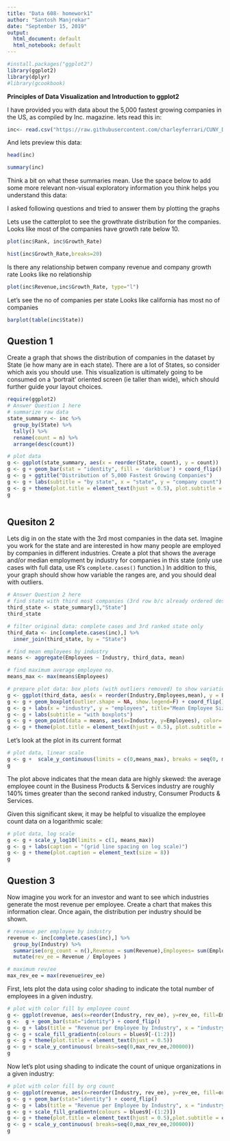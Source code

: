 ---
title: "Data 608- homework1"
author: "Santosh Manjrekar"
date: "September 15, 2019"
output:
  html_document: default
  html_notebook: default
---

```{r}
#install.packages("ggplot2")
library(ggplot2)
library(dplyr)
#library(gcookbook)
```


**Principles of Data Visualization and Introduction to ggplot2**

I have provided you with data about the 5,000 fastest growing companies in the US, as compiled by Inc. magazine. lets read this in:

```{r}
inc<- read.csv("https://raw.githubusercontent.com/charleyferrari/CUNY_DATA_608/master/module1/Data/inc5000_data.csv", stringsAsFactors = F)
```

And lets preview this data:

```{r}

head(inc)

```
```{r}

summary(inc)

```

Think a bit on what these summaries mean. Use the space below to add some more relevant non-visual exploratory information you think helps you understand this data:

I asked following questions and tried to answer them by plotting the graphs

Lets use the catterplot to see the growthrate distribution for the companies.
Looks like most of the companies have growth rate below 10.
```{r}
plot(inc$Rank, inc$Growth_Rate)
```
```{r}
hist(inc$Growth_Rate,breaks=20)
```


Is there any relationship betwen company revenue and company growth rate
Looks like no relationship

```{r}
plot(inc$Revenue,inc$Growth_Rate, type="l")
```

Let's see the no of companies per state
Looks like california has most no of companies


```{r}
barplot(table(inc$State))
```

## Question 1

Create a graph that shows the distribution of companies in the dataset by State (ie how many are in each state). There are a lot of States, so consider which axis you should use. This visualization is ultimately going to be consumed on a 'portrait' oriented screen (ie taller than wide), which should further guide your layout choices.

```{r fig1, fig.height = 15, fig.width=10}
require(ggplot2)
# Answer Question 1 here
# summarize raw data
state_summary <- inc %>%
  group_by(State) %>%
  tally() %>%
  rename(count = n) %>%
  arrange(desc(count))

# plot data
g <- ggplot(state_summary, aes(x = reorder(State, count), y = count)) 
g <- g + geom_bar(stat = "identity", fill = 'darkblue') + coord_flip() 
g <- g + ggtitle("Distribution of 5,000 Fastest Growing Companies")
g <- g + labs(subtitle = "by state", x = "state", y = "company count")
g <- g + theme(plot.title = element_text(hjust = 0.5), plot.subtitle = element_text(hjust = 0.5))
g



```

## Quesiton 2

Lets dig in on the state with the 3rd most companies in the data set. Imagine you work for the state and are interested in how many people are employed by companies in different industries. Create a plot that shows the average and/or median employment by industry for companies in this state (only use cases with full data, use R's `complete.cases()` function.) In addition to this, your graph should show how variable the ranges are, and you should deal with outliers.

```{r fig.width=8.5, fig.height=9}
# Answer Question 2 here
# find state with third most companies (3rd row b/c already ordered desc)
third_state <- state_summary[3,"State"]
third_state
```
```{r}
# filter original data: complete cases and 3rd ranked state only   
third_data <- inc[complete.cases(inc),] %>%
  inner_join(third_state, by = "State")

# find mean employees by industry
means <- aggregate(Employees ~ Industry, third_data, mean)

# find maximum average employee no.
means_max <- max(means$Employees)

# prepare plot data: box plots (with outliers removed) to show variation; dots for mean EEs
g <- ggplot(third_data, aes(x = reorder(Industry,Employees,mean), y = Employees))
g <- g + geom_boxplot(outlier.shape = NA, show.legend=F) + coord_flip()
g <- g + labs(x = "industry", y = "employees", title="Mean Employee Size by Industry")
g <- g + labs(subtitle = "with boxplots")
g <- g + geom_point(data = means, aes(x=Industry, y=Employees), color='darkblue', size = 2)
g <- g + theme(plot.title = element_text(hjust = 0.5), plot.subtitle = element_text(hjust = 0.5))
```
Let's look at the plot in its current format
```{r}
# plot data, linear scale
g <- g +  scale_y_continuous(limits = c(0,means_max), breaks = seq(0, means_max, 200))
g
```
The plot above indicates that the mean data are highly skewed: the average employee count in the Business Products & Services industry are roughly 140% times greater than the second ranked industry, Consumer Products & Services.

Given this significant skew, it may be helpful to visualize the employee count data on a logarithmic scale:
```{r}
# plot data, log scale
g <- g + scale_y_log10(limits = c(1, means_max))
g <- g + labs(caption = "(grid line spacing on log scale)")
g <- g + theme(plot.caption = element_text(size = 8))
g
```



## Question 3

Now imagine you work for an investor and want to see which industries generate the most revenue per employee. Create a chart that makes this information clear. Once again, the distribution per industry should be shown.

```{r fig.width=8.5, fig.height=9 }

# revenue per employee by industry
revenue <- inc[complete.cases(inc),] %>%
  group_by(Industry) %>%
  summarise(org_count = n(),Revenue = sum(Revenue),Employees= sum(Employees)) %>%
  mutate(rev_ee = Revenue / Employees )

# maximum rev/ee
max_rev_ee = max(revenue$rev_ee)

```
First, lets plot the data using color shading to indicate the total number of employees in a given industry.
```{r}
# plot with color fill by employee count
g <- ggplot(revenue, aes(x=reorder(Industry, rev_ee), y=rev_ee, fill=Employees))
g <-  g + geom_bar(stat="identity") + coord_flip()
g <- g + labs(title = "Revenue per Employee by Industry", x = "industry", y = "revenue per employee") 
g <- g + scale_fill_gradientn(colours = blues9[-(1:2)])
g <- g + theme(plot.title = element_text(hjust = 0.5))
g <- g + scale_y_continuous( breaks=seq(0,max_rev_ee,200000))
g
```

Now let's plot using shading to indicate the count of unique organizations in a given industry:
```{r}
# plot with color fill by org count
g <- ggplot(revenue, aes(x=reorder(Industry, rev_ee), y=rev_ee, fill=org_count))
g <- g + geom_bar(stat="identity") + coord_flip()
g <- g + labs(title = "Revenue per Employee by Industry", x = "industry", y = "revenue per employee") 
g <- g + scale_fill_gradientn(colours = blues9[-(1:2)])
g <- g + theme(plot.title = element_text(hjust = 0.5),plot.subtitle = element_text(hjust = 0.5))
g <- g + scale_y_continuous( breaks=seq(0,max_rev_ee,200000))
g
```

